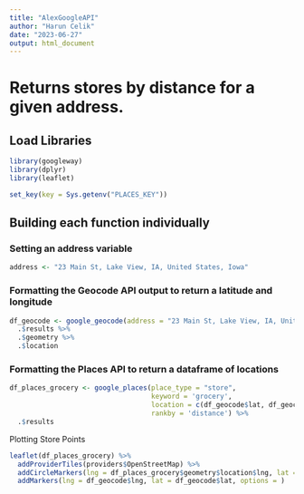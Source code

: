 ```yaml
---
title: "AlexGoogleAPI"
author: "Harun Celik"
date: "2023-06-27"
output: html_document
---
```


# Returns stores by distance for a given address.

## Load Libraries

```r
library(googleway)
library(dplyr)
library(leaflet)

set_key(key = Sys.getenv("PLACES_KEY"))
```

## Building each function individually

### Setting an address variable

```r
address <- "23 Main St, Lake View, IA, United States, Iowa"
```


### Formatting the Geocode API output to return a latitude and longitude

```r
df_geocode <- google_geocode(address = "23 Main St, Lake View, IA, United States, Iowa") %>%
  .$results %>%
  .$geometry %>%
  .$location
```

### Formatting the Places API to return a dataframe of locations

```r
df_places_grocery <- google_places(place_type = "store",
                                   keyword = 'grocery',
                                   location = c(df_geocode$lat, df_geocode$lng), 
                                   rankby = 'distance') %>%
  .$results
```


Plotting Store Points
```r
leaflet(df_places_grocery) %>%
  addProviderTiles(providers$OpenStreetMap) %>%
  addCircleMarkers(lng = df_places_grocery$geometry$location$lng, lat = df_places_grocery$geometry$location$lat) %>%
  addMarkers(lng = df_geocode$lng, lat = df_geocode$lat, options = )
```

